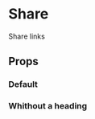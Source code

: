 
<Meta title='components/Share' component={Share} />

# Share

Share links

## Props

<ArgsTable of={Share} />

### Default

<Canvas>
  <Story name='Default'>
    <Share heading='Share:'>
      <Share.Social
        social='facebook'
        title='Facebook'
        to='https://www.facebook.com/'
      />
      <Share.Social
        social='linkedin'
        title='Linkedin'
        to='https://www.linkedin.com/'
        summary='A summary of the site'
        source='The source'
      />
      <Share.Social social='reddit' title='Reddit' to='https://www.reddit.com/' />
      <Share.Social
        social='twitter'
        title='Twitter'
        to='https://twitter.com/'
        handler='a handler'
        hashtags={["#firsthashtag", "#secondhashtag"]}
      />
      <Share.Social
        social='whatsapp'
        title='https://octahedroid.com'
        to='/'
        separator='/'
      />
    </Share>
  </Story>
</Canvas>

### Whithout a heading

<Canvas>
  <Story name='Whithout a heading'>
    <Share>
      <Share.Social
        social='facebook'
        title='Facebook'
        to='https://www.facebook.com/'
      />
      <Share.Social
        social='linkedin'
        title='Linkedin'
        to='https://www.linkedin.com/'
        summary='A summary of the site'
        source='The source'
      />
      <Share.Social social='reddit' title='Reddit' to='https://www.reddit.com/' />
      <Share.Social
        social='twitter'
        title='Twitter'
        to='https://twitter.com/'
        handler='a handler'
        hashtags={["#firsthashtag", "#secondhashtag"]}
      />
      <Share.Social
        social='whatsapp'
        title='https://octahedroid.com'
        to='/'
        separator='/'
      />
    </Share>
  </Story>
</Canvas>
